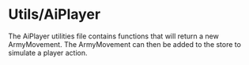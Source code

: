 
<Meta title="Utils/AiPlayer" />

# Utils/AiPlayer

The AiPlayer utilities file contains functions that will return a new ArmyMovement. The ArmyMovement can then be added to the store to simulate a player action.
